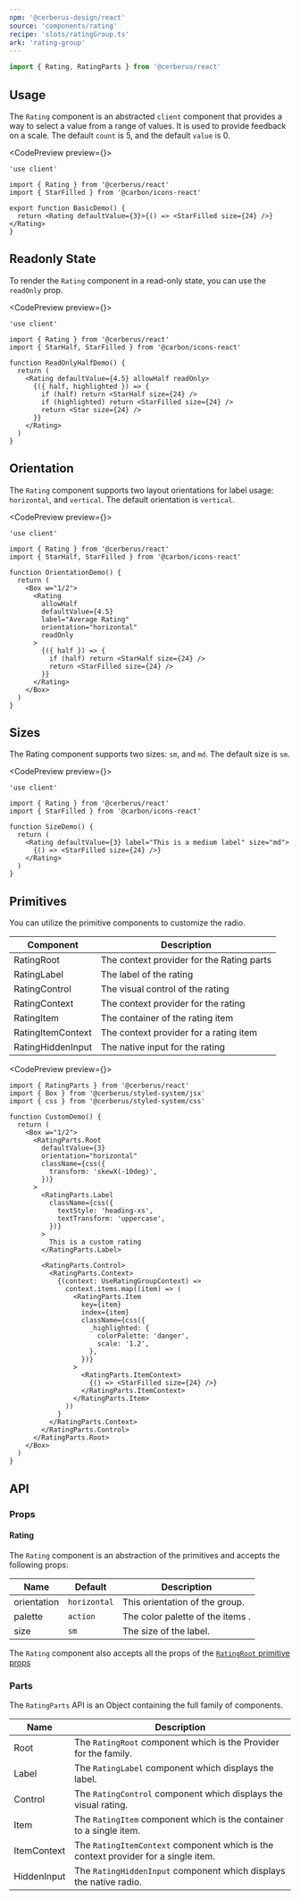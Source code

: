 ```yaml
---
npm: '@cerberus-design/react'
source: 'components/rating'
recipe: 'slots/ratingGroup.ts'
ark: 'rating-group'
---
```



```ts
import { Rating, RatingParts } from '@cerberus/react'
```

## Usage

The `Rating` component is an abstracted `client` component that provides a way to select a value from a range of values. It is used to provide feedback on a scale. The default `count` is 5, and the default `value` is 0.

<CodePreview preview={<BasicDemo />}>
```tsx title="basic demo"
'use client'

import { Rating } from '@cerberus/react'
import { StarFilled } from '@carbon/icons-react'

export function BasicDemo() {
  return <Rating defaultValue={3}>{() => <StarFilled size={24} />}</Rating>
}
```
</CodePreview>

## Readonly State

To render the `Rating` component in a read-only state, you can use the `readOnly` prop.

<CodePreview preview={<ReadOnlyHalfDemo />}>
```tsx title="readonly demo"
'use client'

import { Rating } from '@cerberus/react'
import { StarHalf, StarFilled } from '@carbon/icons-react'

function ReadOnlyHalfDemo() {
  return (
    <Rating defaultValue={4.5} allowHalf readOnly>
      {({ half, highlighted }) => {
        if (half) return <StarHalf size={24} />
        if (highlighted) return <StarFilled size={24} />
        return <Star size={24} />
      }}
    </Rating>
  )
}
```
</CodePreview>

## Orientation

The `Rating` component supports two layout orientations for label usage: `horizontal`, and `vertical`. The default orientation is `vertical`.

<CodePreview preview={<OrientationDemo />}>
```tsx title="Orientation demo" {10-11}
'use client'

import { Rating } from '@cerberus/react'
import { StarHalf, StarFilled } from '@carbon/icons-react'

function OrientationDemo() {
  return (
    <Box w="1/2">
      <Rating
        allowHalf
        defaultValue={4.5}
        label="Average Rating"
        orientation="horizontal"
        readOnly
      >
        {({ half }) => {
          if (half) return <StarHalf size={24} />
          return <StarFilled size={24} />
        }}
      </Rating>
    </Box>
  )
}
```
</CodePreview>

## Sizes

The Rating component supports two sizes: `sm`, and `md`. The default size is `sm`.

<CodePreview preview={<SizeDemo />}>
```tsx title="size demo" {8}
'use client'

import { Rating } from '@cerberus/react'
import { StarFilled } from '@carbon/icons-react'

function SizeDemo() {
  return (
    <Rating defaultValue={3} label="This is a medium label" size="md">
      {() => <StarFilled size={24} />}
    </Rating>
  )
}
```
</CodePreview>

## Primitives

You can utilize the primitive components to customize the radio.

| Component | Description |
| --------- | ----------- |
| RatingRoot    | The context provider for the Rating parts |
| RatingLabel   | The label of the rating |
| RatingControl | The visual control of the rating  |
| RatingContext | The context provider for the rating |
| RatingItem   | The container of the rating item |
| RatingItemContext | The context provider for a rating item |
| RatingHiddenInput  | The native input for the rating |

<CodePreview preview={<CustomDemo />}>
```tsx title="custom-radio.tsx"
import { RatingParts } from '@cerberus/react'
import { Box } from '@cerberus/styled-system/jsx'
import { css } from '@cerberus/styled-system/css'

function CustomDemo() {
  return (
    <Box w="1/2">
      <RatingParts.Root
        defaultValue={3}
        orientation="horizontal"
        className={css({
          transform: 'skewX(-10deg)',
        })}
      >
        <RatingParts.Label
          className={css({
            textStyle: 'heading-xs',
            textTransform: 'uppercase',
          })}
        >
          This is a custom rating
        </RatingParts.Label>

        <RatingParts.Control>
          <RatingParts.Context>
            {(context: UseRatingGroupContext) =>
              context.items.map((item) => (
                <RatingParts.Item
                  key={item}
                  index={item}
                  className={css({
                    _highlighted: {
                      colorPalette: 'danger',
                      scale: '1.2',
                    },
                  })}
                >
                  <RatingParts.ItemContext>
                    {() => <StarFilled size={24} />}
                  </RatingParts.ItemContext>
                </RatingParts.Item>
              ))
            }
          </RatingParts.Context>
        </RatingParts.Control>
      </RatingParts.Root>
    </Box>
  )
}
```
</CodePreview>


## API

### Props

#### Rating

The `Rating` component is an abstraction of the primitives and accepts the following props:

| Name     | Default | Description                                            |
| -------- | ------- | ------------------------------------------------------ |
| orientation |  `horizontal`   | This orientation of the group.              |
| palette |  `action`   | The color palette of the items .                    |
| size |  `sm`   | The size of the label.                                     |


The `Rating` component also accepts all the props of the [`RatingRoot` primitive props](https://ark-ui.com/react/docs/components/rating-group#api-reference)

### Parts

The `RatingParts` API is an Object containing the full family of components.

<NoteAdmonition description="It is best to only use the RatingParts if you are building a custom solution. Importing Object based components will ship every property it includes into your bundle, regardless if you use it or not." />

| Name     | Description                            |
| -------- | -------------------------------------- |
| Root     | The `RatingRoot` component which is the Provider for the family. |
| Label    | The `RatingLabel` component which displays the label. |
| Control  | The `RatingControl` component which displays the visual rating. |
| Item  | The `RatingItem` component which is the container to a single item. |
| ItemContext     | The `RatingItemContext` component which is the context provider for a single item. |
| HiddenInput  | The `RatingHiddenInput` component which displays the native radio. |
